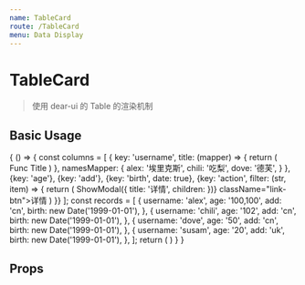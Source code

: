 ```yaml
---
name: TableCard
route: /TableCard
menu: Data Display
---
```



# TableCard

> 使用 dear-ui 的 Table 的渲染机制

## Basic Usage

<Playground>
  {
    () => {
      const columns = [
        {
          key: 'username',
          title: (mapper) => {
            return (
              <span>Func Title</span>
            )
          },
          namesMapper: {
            alex: '埃里克斯',
            chili: '吃梨',
            dove: '德芙',
          }
        },
        {key: 'age'},
        {key: 'add'},
        {key: 'birth', date: true},
        {key: 'action', filter: (str, item) => {
          return (
            <span
              onClick={e => ShowModal({
                title: '详情',
                children: <DescHelper columns={columns} record={item} />
              })}
              className="link-btn">详情</span>
          )
        }}
      ];
      const records = [
        {
          username: 'alex',
          age: '100,100',
          add: 'cn',
          birth: new Date('1999-01-01'),
        },
        {
          username: 'chili',
          age: '102',
          add: 'cn',
          birth: new Date('1999-01-01'),
        },
        {
          username: 'dove',
          age: '50',
          add: 'cn',
          birth: new Date('1999-01-01'),
        },
        {
          username: 'susam',
          age: '20',
          add: 'uk',
          birth: new Date('1999-01-01'),
        },
      ];
      return (
        <TableCard
          columns={columns}
          records={records} />
      )
    }
  }
</Playground>

## Props

<Props of={TableCard} />

